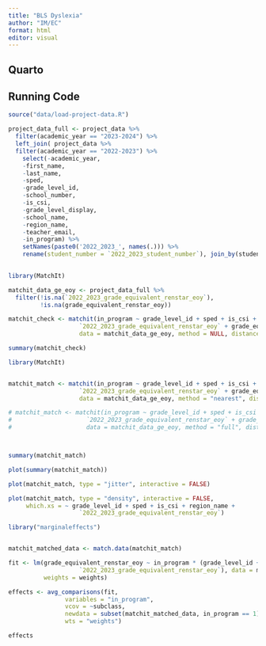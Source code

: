 ```yaml
---
title: "BLS Dyslexia"
author: "IM/EC"
format: html
editor: visual
---
```


## Quarto

## Running Code


```r
source("data/load-project-data.R")

project_data_full <- project_data %>% 
  filter(academic_year == "2023-2024") %>%
  left_join( project_data %>% 
  filter(academic_year == "2022-2023") %>% 
    select(-academic_year,
    -first_name,
    -last_name,
    -sped,
    -grade_level_id,
    -school_number,
    -is_csi,
    -grade_level_display,
    -school_name,
    -region_name,
    -teacher_email,
    -in_program) %>%
    setNames(paste0('2022_2023_', names(.))) %>%
    rename(student_number = `2022_2023_student_number`), join_by(student_number)) 
  

```



```r

library(MatchIt)

matchit_data_ge_eoy <- project_data_full %>%
  filter(!is.na(`2022_2023_grade_equivalent_renstar_eoy`),
         !is.na(grade_equivalent_renstar_eoy))

matchit_check <- matchit(in_program ~ grade_level_id + sped + is_csi + region_name + 
                    `2022_2023_grade_equivalent_renstar_eoy` + grade_equivalent_renstar_eoy, 
                    data = matchit_data_ge_eoy, method = NULL, distance = "glm")

summary(matchit_check)
```



```r

library(MatchIt)


matchit_match <- matchit(in_program ~ grade_level_id + sped + is_csi + region_name +
                    `2022_2023_grade_equivalent_renstar_eoy` + grade_equivalent_renstar_eoy,
                    data = matchit_data_ge_eoy, method = "nearest", distance = "glm")

# matchit_match <- matchit(in_program ~ grade_level_id + sped + is_csi + region_name +
#                     `2022_2023_grade_equivalent_renstar_eoy` + grade_equivalent_renstar_eoy,
#                     data = matchit_data_ge_eoy, method = "full", distance = "glm", link = "probit")



summary(matchit_match)

plot(summary(matchit_match))

plot(matchit_match, type = "jitter", interactive = FALSE)

plot(matchit_match, type = "density", interactive = FALSE,
     which.xs = ~ grade_level_id + sped + is_csi + region_name + 
                    `2022_2023_grade_equivalent_renstar_eoy`)

```
```r

library("marginaleffects")


matchit_matched_data <- match.data(matchit_match)

fit <- lm(grade_equivalent_renstar_eoy ~ in_program * (grade_level_id + sped + is_csi + region_name + 
                    `2022_2023_grade_equivalent_renstar_eoy`), data = matchit_matched_data, 
          weights = weights)

effects <- avg_comparisons(fit,
                variables = "in_program",
                vcov = ~subclass,
                newdata = subset(matchit_matched_data, in_program == 1),
                wts = "weights")

effects

```